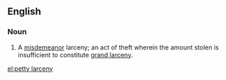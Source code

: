 ==English==
===Noun===
{{en-noun|head=[[petty]] [[larceny]]|petty larcenies}}
# {{context|legal}} A [[misdemeanor]] larceny; an act of theft wherein the amount stolen is insufficient to constitute [[grand larceny]].

[[el:petty larceny]]